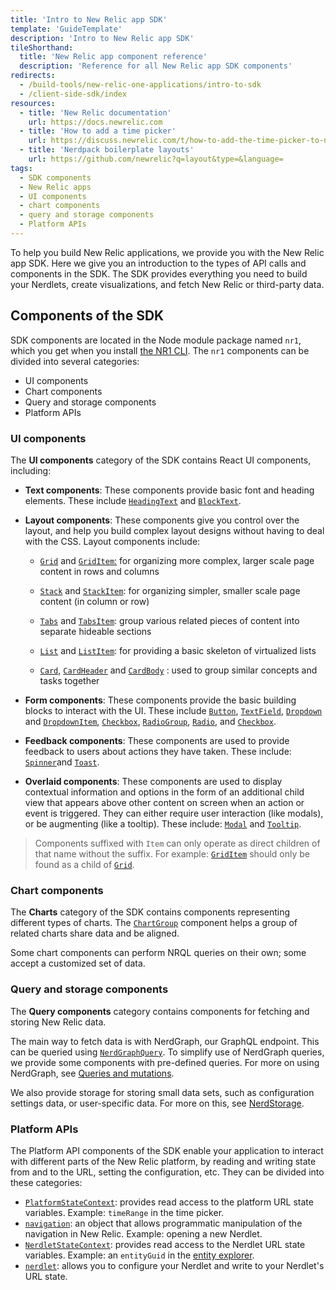 ```yaml
---
title: 'Intro to New Relic app SDK'
template: 'GuideTemplate'
description: 'Intro to New Relic app SDK'
tileShorthand:
  title: 'New Relic app component reference'
  description: 'Reference for all New Relic app SDK components'
redirects:
  - /build-tools/new-relic-one-applications/intro-to-sdk
  - /client-side-sdk/index
resources:
  - title: 'New Relic documentation'
    url: https://docs.newrelic.com
  - title: 'How to add a time picker'
    url: https://discuss.newrelic.com/t/how-to-add-the-time-picker-to-nrql-queries/94268
  - title: 'Nerdpack boilerplate layouts'
    url: https://github.com/newrelic?q=layout&type=&language=
tags:
  - SDK components
  - New Relic apps
  - UI components
  - chart components
  - query and storage components
  - Platform APIs
---
```


<Intro>

To help you build New Relic applications, we provide you with the New Relic app SDK.
Here we give you an introduction to the types of API calls and components in the SDK. The SDK provides everything you need to build your Nerdlets, create visualizations, and fetch New Relic or third-party data.

</Intro>

## Components of the SDK

SDK components are located in the Node module package named `nr1`, which you get when you install [the NR1 CLI](/explore-docs/nr1-cli). The `nr1` components can be divided into several categories:

- UI components
- Chart components
- Query and storage components
- Platform APIs

### UI components

The **UI components** category of the SDK contains React UI components, including:

- **Text components**: These components provide basic font and heading elements. These include [`HeadingText`](/components/heading-text) and [`BlockText`](/components/block-text).

- **Layout components**: These components give you control over the layout, and help you build complex layout designs without having to deal with the CSS. Layout components include:

  - [`Grid`](/components/grid)
    and [`GridItem`:](/components/grid-item)
    for organizing more complex, larger scale page content in rows and columns

  - [`Stack`](/components/stack)
    and [`StackItem`](/components/stack-item):
    for organizing simpler, smaller scale page content (in column or row)

  - [`Tabs`](/components/tabs)
    and [`TabsItem`](/components/tabs-item):
    group various related pieces of content into separate hideable sections

  - [`List`](/components/list)
    and [`ListItem`](/components/list-item):
    for providing a basic skeleton of virtualized lists

  - [`Card`](/components/card),
    [`CardHeader`](/components/card-header) and [`CardBody`](/components/card-body)
    : used to group similar concepts and tasks together

- **Form components**: These components provide the basic building blocks to interact with the UI. These include [`Button`](/components/button), [`TextField`](/components/text-field), [`Dropdown`](/components/dropdown) and [`DropdownItem`](/components/dropdown-item), [`Checkbox`](/components/checkbox), [`RadioGroup`](/components/radio-group), [`Radio`](/components/radio), and [`Checkbox`](/components/checkbox).

- **Feedback components**: These components are used to provide feedback to users about actions they have taken. These include: [`Spinner`](/components/spinner)and [`Toast`](/components/toast).

- **Overlaid components**: These components are used to display contextual information and options in the form of an additional child view that appears above other content on screen when an action or event is triggered. They can either require user interaction (like modals), or be augmenting (like a tooltip). These include: [`Modal`](/components/modal) and [`Tooltip`](/components/tooltip).

> Components suffixed with `Item` can only operate as direct children of that
> name without the suffix. For example: [`GridItem`](/components/grid-item)
> should only be found as a child of [`Grid`](/components/grid).

### Chart components

The **Charts** category of the SDK contains components representing different types of charts. The [`ChartGroup`](/components/chart-group)
component helps a group of related charts share data and be aligned.

Some chart components can perform NRQL queries on their own; some accept a customized set of data.

### Query and storage components

The **Query components** category contains components for fetching and storing New Relic data.

The main way to fetch data is with NerdGraph, our GraphQL endpoint. This can be queried using [`NerdGraphQuery`](/components/nerd-graph-query). To simplify use of NerdGraph queries, we provide some components with pre-defined queries. For more on using NerdGraph, see [Queries and mutations](/collect-data/get-started-nerdgraph-api-explorer).

We also provide storage for storing small data sets, such as configuration settings data, or user-specific data. For more on this, see [NerdStorage](/explore-docs/nerdstorage).

### Platform APIs

The Platform API components of the SDK enable your application to interact with different parts of the New Relic platform, by reading and writing state from and to the URL, setting the configuration, etc. They can be divided into these categories:

- [`PlatformStateContext`](/components/platform-state-context): provides read access to the platform URL state variables.
  Example: `timeRange` in the time picker.
- [`navigation`](/apis/navigation): an object that allows programmatic manipulation of the navigation
  in New Relic. Example: opening a new Nerdlet.
- [`NerdletStateContext`](/components/nerdlet-state-context): provides read access to the Nerdlet URL state variables.
  Example: an `entityGuid` in the [entity explorer](https://docs.newrelic.com/docs/new-relic-one/use-new-relic-one/ui-data/new-relic-one-entity-explorer-view-performance-across-apps-services-hosts).
- [`nerdlet`](/apis/nerdlet): allows you to configure your Nerdlet and write to your Nerdlet's URL state.
